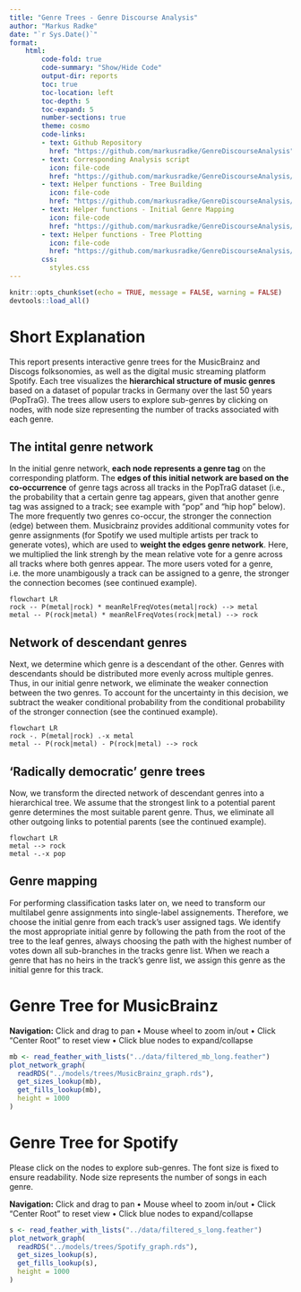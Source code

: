```yaml
---
title: "Genre Trees - Genre Discourse Analysis"
author: "Markus Radke"
date: "`r Sys.Date()`"
format: 
    html: 
        code-fold: true
        code-summary: "Show/Hide Code"
        output-dir: reports
        toc: true
        toc-location: left
        toc-depth: 5
        toc-expand: 5
        number-sections: true
        theme: cosmo
        code-links:
        - text: Github Repository
          href: "https://github.com/markusradke/GenreDiscourseAnalysis"
        - text: Corresponding Analysis script
          icon: file-code
          href: "https://github.com/markusradke/GenreDiscourseAnalysis/blob/main/analysis/01_build_genre_trees.R"
        - text: Helper functions - Tree Building
          icon: file-code
          href: "https://github.com/markusradke/GenreDiscourseAnalysis/blob/main/R/build_genre_tree.R"
        - text: Helper functions - Initial Genre Mapping
          icon: file-code
          href: "https://github.com/markusradke/GenreDiscourseAnalysis/blob/main/R/map_genres.R"
        - text: Helper functions - Tree Plotting
          icon: file-code
          href: "https://github.com/markusradke/GenreDiscourseAnalysis/blob/main/R/make_network_graph.R"
        css: 
          styles.css
---
```

```r
knitr::opts_chunk$set(echo = TRUE, message = FALSE, warning = FALSE)
devtools::load_all()
```	

# Short Explanation
This report presents interactive genre trees for the MusicBrainz and Discogs folksonomies, as well as the digital music streaming platform Spotify. Each tree visualizes the **hierarchical structure of music genres** based on a dataset of popular tracks in Germany over the last 50 years (PopTraG). The trees allow users to explore sub-genres by clicking on nodes, with node size representing the number of tracks associated with each genre. 

## The intital genre network
In the initial genre network, **each node represents a genre tag** on the corresponding platform. The **edges of this initial network are based on the co-occurrence** of genre tags across all tracks in the PopTraG dataset (i.e., the probability that a certain genre tag appears, given that another genre tag was assigned to a track; see example with "pop" and "hip hop" below). The more frequently two genres co-occur, the stronger the connection (edge) between them. Musicbrainz provides additional community votes for genre assignments (for Spotify we used multiple artists per track to generate votes), which are used to **weight the edges genre network**. Here, we multiplied the link strengh by the mean relative vote for a genre across all tracks where both genres appear. The more users voted for a genre, i.e. the more unambigously a track can be assigned to a genre, the stronger the connection becomes (see continued example).



```mermaid
flowchart LR
rock -- P(metal|rock) * meanRelFreqVotes(metal|rock) --> metal
metal -- P(rock|metal) * meanRelFreqVotes(rock|metal) --> rock
```

## Network of descendant genres
Next, we determine which genre is a descendant of the other. Genres with descendants should be distributed more evenly across multiple genres. Thus, in our initial genre network, we eliminate the weaker connection between the two genres. To account for the uncertainty in this decision, we subtract the weaker conditional probability from the conditional probability of the stronger connection (see the continued example).  

```mermaid
flowchart LR
rock -. P(metal|rock) .-x metal
metal -- P(rock|metal) - P(rock|metal) --> rock
```

## 'Radically democratic' genre trees
Now, we transform the directed network of descendant genres into a hierarchical tree. We assume that the strongest link to a potential parent genre determines the most suitable parent genre. Thus, we eliminate all other outgoing links to potential parents (see the continued example).

```mermaid
flowchart LR
metal --> rock
metal -.-x pop
```

## Genre mapping
For performing classification tasks later on, we need to transform our multilabel genre assignments into single-label assignements. Therefore, we choose the initial genre from each track's user assigned tags. We identify the most appropriate initial genre by following the path from the root of the tree to the leaf genres, always choosing the path with the highest number of votes down all sub-branches in the tracks genre list. When we reach a genre that has no heirs in the track's genre list, we assign this genre as the initial genre for this track.

<!-- Was ist mit einem Fall, wo zwar ein Track in einem Tiefen Genre ist, aber nicht der gesamte Path? Das könnte zum Beispiel Classical erklären in den Leafs? Die bleiben vielleicht alle bei Classic Rock stecken und kommen gar nicht zu classical -->

<!-- TODO: Make an example plot / multiple example plots -->

# Genre Tree for MusicBrainz

:::{.column-screen-inset-right}
:::{.plot-container}
**Navigation:** Click and drag to pan • Mouse wheel to zoom in/out • Click "Center Root" to reset view • Click blue nodes to expand/collapse
```r
mb <- read_feather_with_lists("../data/filtered_mb_long.feather")
plot_network_graph(
  readRDS("../models/trees/MusicBrainz_graph.rds"),
  get_sizes_lookup(mb),
  get_fills_lookup(mb), 
  height = 1000
)
```
:::
:::

# Genre Tree for Spotify
Please click on the nodes to explore sub-genres. The font size is fixed to ensure readability. Node size represents the number of songs in each genre.

:::{.column-screen-inset-right}
:::{.plot-container}
**Navigation:** Click and drag to pan • Mouse wheel to zoom in/out • Click "Center Root" to reset view • Click blue nodes to expand/collapse
```r
s <- read_feather_with_lists("../data/filtered_s_long.feather")
plot_network_graph(
  readRDS("../models/trees/Spotify_graph.rds"),
  get_sizes_lookup(s),
  get_fills_lookup(s), 
  height = 1000
)
```
:::

:::
